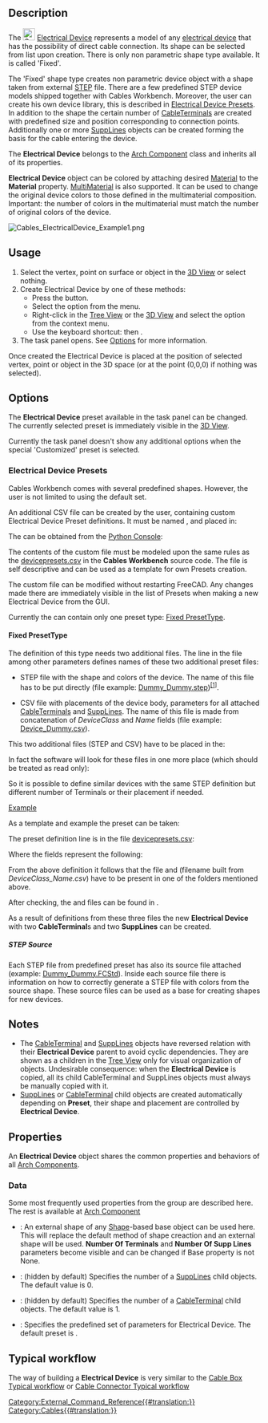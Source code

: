 <languages/>
<translate>

<!--T:1-->
{{Docnav
|[[Cables_CableLightPoint|CableLightPoint]] 
|[[Cables_Material|Material]]
|[[Cables_Workbench|Cables]]
|IconL=Cables_CableLightPoint.svg
|IconR=Cables_Material.svg
|IconC=Cables_workbench_icon.svg
}}

<!--T:2-->
{{GuiCommand
|Name=Cables ElectricalDevice
|MenuLocation=Cables → Electrical Device
|Workbenches=[[Cables_Workbench|Cables]]
|Shortcut={{KEY|C}} {{KEY|E}}
|Version=0.3.0
|SeeAlso=[[Cables_Cable|Cables Cable]], [[Cables_CableBox|Cables CableBox]], [[Cables_CableTerminal|Cables CableTerminal]], [[Cables_SuppLines|Cables SuppLines]]
}}

==Description== <!--T:3-->

<!--T:4-->
The [[Image:Cables_ElectricalDevice.svg|24px]] [[Cables_ElectricalDevice|Electrical Device]] represents a model of any [https://en.wikipedia.org/wiki/Electrical_device electrical device] that has the possibility of direct cable connection. Its shape can be selected from [[#Data|{{PropertyData|Preset}}]] list upon creation. There is only non parametric shape type available. It is called 'Fixed'.

<!--T:5-->
The 'Fixed' shape type creates non parametric device object with a shape taken from external [https://en.wikipedia.org/wiki/ISO_10303 STEP] file. There are a few predefined STEP device models shipped together with Cables Workbench. Moreover, the user can create his own device library, this is described in [[#Electrical Device Presets|Electrical Device Presets]]. In addition to the shape the certain number of [[Cables_CableTerminal|CableTerminal]]s are created with predefined size and position corresponding to connection points. Additionally one or more [[Cables_SuppLines|SuppLines]] objects can be created forming the basis for the cable entering the device.

<!--T:6-->
The '''Electrical Device''' belongs to the [[Arch_Component|Arch Component]] class and inherits all of its properties.

<!--T:7-->
'''Electrical Device''' object can be colored by attaching desired [[Arch_SetMaterial|Material]] to the '''Material''' property. [[Arch_MultiMaterial|MultiMaterial]] is also supported. It can be used to change the original device colors to those defined in the multimaterial composition. Important: the number of colors in the multimaterial must match the number of original colors of the device.

</translate>
[[File:Cables_ElectricalDevice_Example1.png]]
<translate>
<!--T:8-->
{{Caption|Example of the Electrical Device (Miniature Circuit Breaker 1-Pole):<br/>There are two red [[Cables_CableTerminal|CableTerminal]]s positioned on both sides of a device body.}}

==Usage== <!--T:9-->

<!--T:10-->
# Select the vertex, point on surface or object in the [[3D_View|3D View]] or select nothing.
# Create Electrical Device by one of these methods:
#* Press the {{Button|[[Image:Cables_ElectricalDevice.svg|16px]] [[Cables_ElectricalDevice|Electrical Device]]}} button.
#* Select the {{MenuCommand|Cables → [[Image:Cables_ElectricalDevice.svg|16px]] Electrical Device}} option from the menu.
#* Right-click in the [[Tree_View|Tree View]] or the [[3D_View|3D View]] and select the {{MenuCommand|Cables → [[Image:Cables_ElectricalDevice.svg|16px]] Electrical Device}} option from the context menu.
#* Use the keyboard shortcut: {{KEY|C}} then {{KEY|E}}.
# The {{MenuCommand|Electrical Device}} task panel opens. See [[#Options|Options]] for more information.

<!--T:11-->
Once created the Electrical Device is placed at the position of selected vertex, point or object in the 3D space (or at the point (0,0,0) if nothing was selected).

==Options== <!--T:12-->

<!--T:13-->
The '''Electrical Device''' preset available in the task panel can be changed. The currently selected preset is immediately visible in the [[3D_View|3D View]].

<!--T:14-->
Currently the task panel doesn't show any additional options when the special 'Customized' preset is selected.

===Electrical Device Presets=== <!--T:15-->

<!--T:16-->
Cables Workbench comes with several predefined shapes. However, the user is not limited to using the default set.

<!--T:17-->
An additional CSV file can be created by the user, containing custom Electrical Device Preset definitions. It must be named {{incode|devicepresets.csv}}, and placed in:

</translate>
{{Code|lang=text|code=
$FREECAD_USER_DIR/Cables/
}}
<translate>

<!--T:18-->
The {{incode|$FREECAD_USER_DIR}} can be obtained from the [[Python_Console|Python Console]]:

</translate>
{{Code|code=
FreeCAD.getUserAppDataDir()
}}
<translate>

<!--T:19-->
The contents of the custom {{incode|devicepresets.csv}} file must be modeled upon the same rules as the [https://github.com/sargo-devel/Cables/blob/master/freecad/cables/resources/presets/devicepresets.csv devicepresets.csv] in the '''Cables Workbench''' source code. The file is self descriptive and can be used as a template for own Presets creation.

<!--T:20-->
The custom {{incode|devicepresets.csv}} file can be modified without restarting FreeCAD. Any changes made there are immediately visible in the list of Presets when making a new Electrical Device from the GUI.

<!--T:21-->
Currently the {{incode|devicepresets.csv}} can contain only one preset type: [[#Fixed PresetType|Fixed PresetType]].

====Fixed PresetType==== <!--T:22-->

<!--T:23-->
The definition of this type needs two additional files. The line in the {{incode|devicepresets.csv}} file among other parameters defines names of these two additional preset files:
* STEP file with the shape and colors of the device. The name of this file has to be put directly (file example: [https://github.com/sargo-devel/Cables/blob/master/freecad/cables/resources/presets/lib/Dummy_Dummy.step Dummy_Dummy.step])<sup>[[#STEP_Source|[1]]]</sup>.

<!--T:24-->
* CSV file with placements of the device body, parameters for all attached [[Cables_CableTerminal|CableTerminal]]s and [[Cables_SuppLines|SuppLines]]. The name of this file is made from concatenation of ''DeviceClass'' and ''Name'' fields (file example: [https://github.com/sargo-devel/Cables/blob/master/freecad/cables/resources/presets/lib/Device_Dummy.csv Device_Dummy.csv]).

<!--T:25-->
This two additional files (STEP and CSV) have to be placed in the:

</translate>
{{Code|lang=text|code=
$FREECAD_USER_DIR/Cables/lib
}}
<translate>

<!--T:26-->
In fact the software will look for these files in one more place (which should be treated as read only):

</translate>
{{Code|lang=text|code=
$FREECAD_USER_DIR/Mod/Cables/freecad/cables/resources/presets/lib/
}}
<translate>

<!--T:27-->
So it is possible to define similar devices with the same STEP definition but different number of Terminals or their placement if needed.

<!--T:28-->
<u>Example</u>

<!--T:29-->
As a template and example the {{Value|Device_Dummy}} preset can be taken:

<!--T:30-->
The preset definition line is in the file [https://github.com/sargo-devel/Cables/blob/master/freecad/cables/resources/presets/devicepresets.csv devicepresets.csv]:

</translate>
{{Code|lang=csv|code=Dummy,Fixed,Device,Dummy_Dummy.step,2,2}}
<translate>

<!--T:31-->
Where the fields represent the following:

</translate>
{{Code|lang=csv|code=Name,Fixed,DeviceClass,StepFileName,NrOfTerminals,NrOfSuppLines}}
<translate>

<!--T:32-->
From the above definition it follows that the file {{incode|Dummy_Dummy.step}} and {{incode|Device_Dummy.csv}} (filename built from ''DeviceClass_Name.csv'') have to be present in one of the folders mentioned above.

<!--T:33-->
After checking, the {{incode|Dummy_Dummy.step}} and {{incode|Device_Dummy.csv}} files can be found in {{incode|$FREECAD_USER_DIR/Mod/Cables/freecad/cables/resources/presets/lib/}}.

<!--T:34-->
As a result of definitions from these three files the new '''Electrical Device''' with two '''CableTerminal'''s and two '''SuppLines''' can be created. 

=====STEP Source===== <!--T:35-->

<!--T:36-->
Each STEP file from predefined preset has also its source file attached (example: [https://github.com/sargo-devel/Cables/blob/master/freecad/cables/resources/presets/lib/Dummy_Dummy.FCStd Dummy_Dummy.FCStd]). Inside each source file there is information on how to correctly generate a STEP file with colors from the source shape. These source files can be used as a base for creating shapes for new devices.

==Notes== <!--T:37-->

<!--T:38-->
* The [[Cables_CableTerminal|CableTerminal]] and [[Cables_SuppLines|SuppLines]] objects have reversed relation with their '''Electrical Device''' parent to avoid cyclic dependencies. They are shown as a children in the [[Tree_View|Tree View]] only for visual organization of objects. Undesirable consequence: when the '''Electrical Device''' is copied, all its child CableTerminal and SuppLines objects must always be manually copied with it.
* [[Cables_SuppLines|SuppLines]] or [[Cables_CableTerminal|CableTerminal]] child objects are created automatically depending on '''Preset''', their shape and placement are controlled by '''Electrical Device'''.

==Properties== <!--T:39-->

<!--T:40-->
An '''Electrical Device''' object shares the common properties and behaviors of all [[Arch_Component|Arch Components]].

===Data=== <!--T:41-->

<!--T:42-->
{{TitleProperty|Component}}

<!--T:43-->
Some most frequently used properties from the group are described here. The rest is available at [[Arch_Component#Data|Arch Component]]

<!--T:44-->
* {{PropertyData|Base|Link}}: An external shape of any [[Part_Workbench|Shape]]-based base object can be used here. This will replace the default method of shape creaction and an external shape will be used. '''Number Of Terminals''' and '''Number Of Supp Lines''' parameters become visible and can be changed if Base property is not None.

<!--T:45-->
{{TitleProperty|Electrical Device}}

<!--T:46-->
* {{PropertyData|Number Of Supp Lines|Integer}}: (hidden by default) Specifies the number of a [[Cables_SuppLines|SuppLines]] child objects. The default value is 0.
* {{PropertyData|Number Of Terminals|Integer}}: (hidden by default) Specifies the number of a [[Cables_CableTerminal|CableTerminal]] child objects. The default value is 1.
* {{PropertyData|Preset|Enumeration}}: Specifies the predefined set of parameters for Electrical Device. The default preset is {{Value|MCB_1-Pole}}.

==Typical workflow== <!--T:47-->

<!--T:48-->
The way of building a '''Electrical Device''' is very similar to the [[Cables_CableBox#Typical workflow|Cable Box Typical workflow]] or [[Cables_CableConnector#Typical workflow|Cable Connector Typical workflow]]


<!--T:49-->
{{Docnav
|[[Cables_CableLightPoint|CableLightPoint]] 
|[[Cables_Material|Material]]
|[[Cables_Workbench|Cables]]
|IconL=Cables_CableLightPoint.svg
|IconR=Cables_Material.svg
|IconC=Cables_workbench_icon.svg
}}

</translate>
[[Category:External_Command_Reference{{#translation:}}]]
[[Category:Cables{{#translation:}}]]